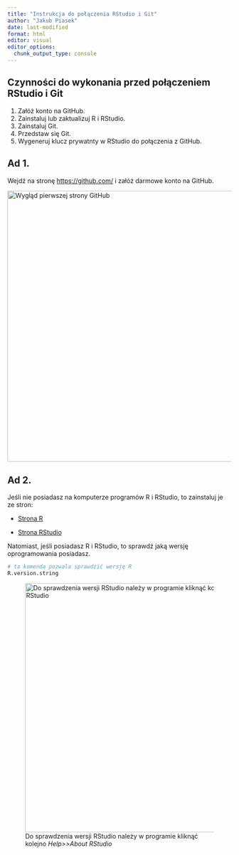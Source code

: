 ```yaml
---
title: "Instrukcja do połączenia RStudio i Git"
author: "Jakub Piasek"
date: last-modified
format: html
editor: visual
editor_options: 
  chunk_output_type: console
---
```


## Czynności do wykonania przed połączeniem RStudio i Git

1.  Załóż konto na GitHub.
2.  Zainstaluj lub zaktualizuj R i RStudio.
3.  Zainstaluj Git.
4.  Przedstaw się Git.
5.  Wygeneruj klucz prywatnty w RStudio do połączenia z GitHub.

## Ad 1.

Wejdź na stronę <https://github.com/> i załóż darmowe konto na GitHub.

[![Wygląd pierwszej strony GitHub](figures/github_web.png){width="609"}](https://github.com/)

## Ad 2.

Jeśli nie posiadasz na komputerze programów R i RStudio, to zainstaluj je ze stron:

-   [Strona R](http://r-project.org)

-   [Strona RStudio](http://rstudio.com)

Natomiast, jeśli posiadasz R i RStudio, to sprawdź jaką wersję oprogramowania posiadasz.

```r
# ta komenda pozwala sprawdzić wersję R
R.version.string
```

![Do sprawdzenia wersji RStudio należy w programie kliknąć kolejno *Help\>\>About RStudio*](figures/rstudio.png){width="560"}
